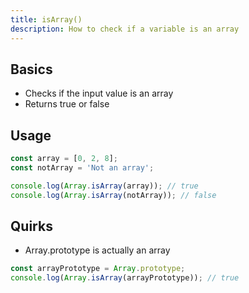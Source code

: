 ```yaml
---
title: isArray()
description: How to check if a variable is an array
---
```


## Basics

- Checks if the input value is an array
- Returns true or false

## Usage

```js
const array = [0, 2, 8];
const notArray = 'Not an array';

console.log(Array.isArray(array)); // true
console.log(Array.isArray(notArray)); // false
```

## Quirks

- Array.prototype is actually an array

```js
const arrayPrototype = Array.prototype;
console.log(Array.isArray(arrayPrototype)); // true
```
